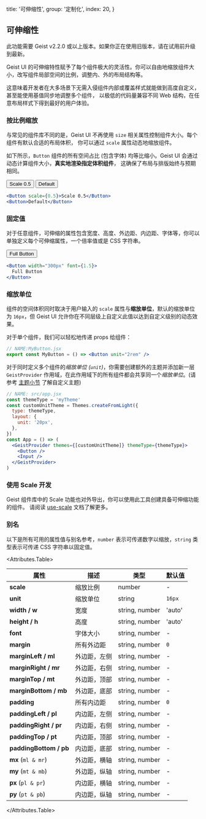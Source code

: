 
  title: '可伸缩性',
  group: '定制化',
  index: 20,
}

## 可伸缩性

<Note type="warning">
  此功能需要 Geist v2.2.0 或以上版本。如果你正在使用旧版本，请在试用前升级到最新。
</Note>

Geist UI 的可伸缩特性赋予了每个组件极大的灵活性。你可以自由地缩放组件大小，改写组件局部空间的比例，调整内、外的布局结构等。

这意味着开发者在大多场景下无需入侵组件内部或覆盖样式就能做到高度自定义，甚至能使用基值同步地调整多个组件，
以极低的代码量兼容不同 Web 结构，在任意布局样式下得到最好的用户体验。

### 按比例缩放

与常见的组件库不同的是，Geist UI 不再使用 `size` 相关属性控制组件大小。每个组件有默认合适的布局体积，
你可以通过 `scale` 属性动态地缩放组件。

如下所示，`Button` 组件的所有空间占比 (包含字体) 均等比缩小。Geist UI 会通过动态计算组件大小，**真实地渲染指定体积组件**，
这确保了布局与排版始终与预期相同。

<Display width="500px" caption="按 0.5 缩放倍率渲染 Button 组件">
  <GridDemo>
    <Button scale={0.5}>Scale 0.5</Button>
    <Button>Default</Button>
  </GridDemo>

```jsx
<Button scale={0.5}>Scale 0.5</Button>
<Button>Default</Button>
```

</Display>

### 固定值

对于任意组件，可伸缩的属性包含宽度、高度、外边距、内边距、字体等，你可以单独定义每个可伸缩属性，一个倍率值或是 CSS 字符串。

<Display width="500px">
  <GridDemo>
    <Button font={1.5} width="300px">Full Button</Button>
  </GridDemo>

```jsx
<Button width="300px" font={1.5}>
  Full Button
</Button>
```

</Display>

### 缩放单位

组件的空间体积同时取决于用户输入的 `scale` 属性与**缩放单位**，默认的缩放单位为 `16px`，但 Geist UI 允许你在不同层级上自定义此值以达到自定义级别的动态效果。

对于单个组件，我们可以轻松地传递 props 给组件：

```jsx
// NAME:MyButton.jsx
export const MyButton = () => <Button unit="2rem" />
```

对于同时定义多个组件的*缩放单位 (`unit`)*，你需要创建额外的主题并添加新一层
`GeistProvider` 作用域，在此作用域下的所有组件都会共享同一个*缩放单位*。(请参考 [主题小节](/zh-cn/guide/themes '主题') 了解自定义主题)

```jsx
// NAME: src/app.jsx
const themeType = 'myTheme'
const customUnitTheme = Themes.createFromLight({
  type: themeType,
  layout: {
    unit: '20px',
  },
})
const App = () => (
  <GeistProvider themes={[customUnitTheme]} themeType={themeType}>
    <Button />
    <Input />
  </GeistProvider>
)
```

### 使用 Scale 开发

Geist 组件库中的 Scale 功能也对外导出，你可以使用此工具创建具备可伸缩功能的组件。
请阅读 [use-scale](/zh-cn/hooks/use-scale 'use-scale') 文档了解更多。

### 别名

以下是所有可用的属性值与别名参考，`number` 表示可传递数字以缩放，`string` 类型表示可传递 CSS 字符串以固定值。

<Attributes.Table>

| 属性                    | 描述         | 类型           | 默认值 |
| ----------------------- | ------------ | -------------- | ------ |
| **scale**               | 缩放比例     | number         | -      |
| **unit**                | 缩放单位     | string         | `16px` |
| **width / w**           | 宽度         | string, number | 'auto' |
| **height / h**          | 高度         | string, number | 'auto' |
| **font**                | 字体大小     | string, number | -      |
| **margin**              | 所有外边距   | string, number | `0`    |
| **marginLeft / ml**     | 外边距，左侧 | string, number  | -      |
| **marginRight / mr**    | 外边距，右侧 | string, number  | -      |
| **marginTop / mt**      | 外边距，顶部 | string, number  | -      |
| **marginBottom / mb**   | 外边距，底部 | string, number  | -      |
| **padding**             | 所有内边距   | string, number  | `0`    |
| **paddingLeft / pl**    | 内边距，左侧 | string, number  | -      |
| **paddingRight / pr**   | 内边距，右侧 | string, number  | -      |
| **paddingTop / pt**     | 内边距，顶部 | string, number  | -      |
| **paddingBottom / pb**  | 内边距，底部 | string, number  | -      |
| **mx**&nbsp;(`ml & mr`) | 外边距，横轴 | string, number  | -      |
| **my**&nbsp;(`mt & mb`) | 外边距，纵轴 | string, number  | -      |
| **px**&nbsp;(`pl & pr`) | 内边距，横轴 | string, number  | -      |
| **py**&nbsp;(`pt & pb`) | 内边距，纵轴 | string, number  | -      |

</Attributes.Table>


